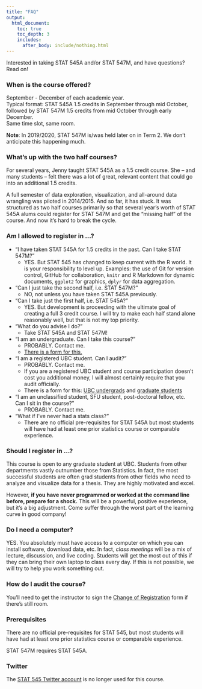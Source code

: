 ```yaml
---
title: "FAQ"
output:
  html_document:
    toc: true
    toc_depth: 3
    includes:
      after_body: include/nothing.html
---
```


Interested in taking STAT 545A and/or STAT 547M, and have questions? Read on!

### When is the course offered?

September - December of each academic year.  
Typical format: STAT 545A 1.5 credits in September through mid October, followed by STAT 547M 1.5 credits from mid October through early December.  
Same time slot, same room.  

**Note**: In 2019/2020, STAT 547M is/was held later on in Term 2. We don't anticipate this happening much.

### What's up with the two half courses?

For several years, Jenny taught STAT 545A as a 1.5 credit course. She -- and many students -- felt there was a lot of great, relevant content that could go into an additional 1.5 credits.

A full semester of data exploration, visualization, and all-around data wrangling was piloted in 2014/2015. And so far, it has stuck. It was structured as two half courses primarily so that several year's worth of STAT 545A alums could register for STAT 547M and get the "missing half" of the course. And now it's hard to break the cycle.


### Am I allowed to register in ...?

  * "I have taken STAT 545A for 1.5 credits in the past. Can I take STAT 547M?"
    - YES. But STAT 545 has changed to keep current with the R world. It is your responsibility to level up. Examples: the use of Git for version control, GitHub for collaboration, `knitr` and R Markdown for dynamic documents, `ggplot2` for graphics, `dplyr` for data aggregation.
  * "Can I just take the second half, i.e. STAT 547M?"
    - NO, not unless you have taken STAT 545A previously.
  * "Can I take just the first half, i.e. STAT 545A?"
    - YES. But development is proceeding with the ultimate goal of creating a full 3 credit course. I will try to make each half stand alone reasonably well, but that is not my top priority.
  * "What do you advise I do?"
    - Take STAT 545A and STAT 547M!
  * "I am an undergraduate. Can I take this course?"
    - PROBABLY. Contact me.
    - [There is a form for this.](https://www.grad.ubc.ca/forms/enrolment-undergraduate-students-graduate-course)
  * "I am a registered UBC student. Can I audit?"
    - PROBABLY. Contact me.
    - If you are a registered UBC student and course participation doesn't cost you additional money, I will almost certainly require that you audit officially.
    - There is a form for this: [UBC undergrads](http://students.ubc.ca/enrolment/courses/academic-planning/audit) and [graduate students](http://www.grad.ubc.ca/current-students/managing-your-program/audit)
  * "I am an unclassified student, SFU student, post-doctoral fellow, etc. Can I sit in the course?"
    - PROBABLY. Contact me.
  * "What if I've never had a stats class?"
    - There are no official pre-requisites for STAT 545A but most students will have had at least one prior statistics course or comparable experience.

### Should I register in ...?

This course is open to any graduate student at UBC. Students from other departments vastly outnumber those from Statistics. In fact, the most successful students are often grad students from other fields who need to analyze and visualize data for a thesis. They are highly motivated and excel.

However, __if you have never programmed or worked at the command line before, prepare for a shock.__ This will be a powerful, positive experience, but it's a big adjustment. Come suffer through the worst part of the learning curve in good company!

### Do I need a computer?

YES. You absolutely must have access to a computer on which you can install software, download data, etc. In fact, *class meetings* will be a mix of lecture, discussion, and live coding. Students will get the most out of this if they can bring their own laptop to class every day. If this is not possible, we will try to help you work something out.

### How do I audit the course?

You'll need to get the instructor to sign the [Change of Registration](https://www.grad.ubc.ca/sites/default/files/forms/change_of_registration.pdf) form if there's still room.

### Prerequisites

There are no official pre-requisites for STAT 545, but most students will have had at least one prior statistics course or comparable experience. 

STAT 547M requires STAT 545A.

### Twitter

The [STAT 545 Twitter account](https://twitter.com/STAT545) is no longer used for this course. 